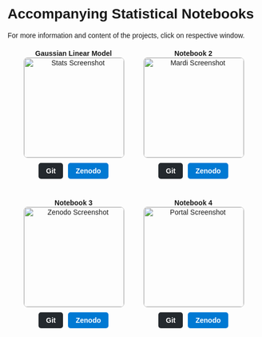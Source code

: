 # Accompanying Statistical Notebooks

```{=html}
<head>
    <meta charset="UTF-8">
    <meta name="viewport" content="width=device-width, initial-scale=1.0">
    <title>Gallery with Links</title>
    <style>
        body {
            font-family: Arial, sans-serif;
            text-align: left;
        }
        p {
            text-align: left; /* Change text alignment to left */
            max-width: 800px; /* Restrict paragraph width for readability */
            margin: 0 auto; /* Center the paragraph block */
        }
        .gallery-container {
            display: flex;
            flex-wrap: wrap;
            justify-content: center;
            gap: 40px; /* Spacing between gallery items */
            margin-top: 20px;
        }
        .gallery-item {
            text-align: center;
            max-width: 200px;
        }
        .gallery-item img {
            width: 200px;
            height: 200px;
            object-fit: contain;
            border: 1px solid #ccc;
            border-radius: 8px;
        }
        .button-container {
            display: flex;
            justify-content: center;
            gap: 10px; /* Space between buttons */
            margin-top: 10px;
        }
        .button {
            padding: 8px 15px;
            text-align: center;
            font-size: 14px;
            font-weight: bold;
            border-radius: 5px;
            cursor: pointer;
            color: white;
            text-decoration: none; /* Remove underline */
        }
        .button.git {
            background-color: #24292e; /* GitHub button color */
        }
        .button.zenodo {
            background-color: #0079d3; /* Zenodo button color */
        }
        .button:hover {
            opacity: 0.9;
        }
    </style>
</head>
<body>
    <p>For more information and content of the projects, click on respective window.</p>
    <div class="gallery-container">
        <!-- First Item -->
        <div class="gallery-item">
            <strong>Gaussian Linear Model</strong>
            <a href="gallery/notebook1.qmd">
                <img src="/images/R_GaussianLinear.png" alt="Stats Screenshot">
            </a>
            <div class="button-container">
                <a href="https://github.com/example-repo" class="button git">Git</a>
                <a href="https://zenodo.org/example-link" class="button zenodo">Zenodo</a>
            </div>
        </div>
        <!-- Second Item -->
        <div class="gallery-item">
            <strong>Notebook 2</strong>
            <a href="http://localhost:4000/talks/">
                <img src="/images/mardi_screenshot.png" alt="Mardi Screenshot">
            </a>
            <div class="button-container">
                <a href="https://github.com/example-repo" class="button git">Git</a>
                <a href="https://zenodo.org/example-link" class="button zenodo">Zenodo</a>
            </div>
        </div>
        <!-- Third Item -->
        <div class="gallery-item">
            <strong>Notebook 3</strong>
            <a href="https://zenodo.org/">
                <img src="/images/zenodo_screenshot.png" alt="Zenodo Screenshot">
            </a>
            <div class="button-container">
                <a href="https://github.com/example-repo" class="button git">Git</a>
                <a href="https://zenodo.org/example-link" class="button zenodo">Zenodo</a>
            </div>
        </div>
        <!-- Fourth Item -->
        <div class="gallery-item">
            <strong>Notebook 4</strong>
            <a href="https://github.com/OleksandrZadorozhnyiML/StMaRDI/blob/main/notebook_01_alarm_publish.Rmd">
                <img src="/images/portal_screenshot.png" alt="Portal Screenshot">
            </a>
            <div class="button-container">
                <a href="https://github.com/example-repo" class="button git">Git</a>
                <a href="https://zenodo.org/example-link" class="button zenodo">Zenodo</a>
            </div>
        </div>
    </div>
</body>
```
